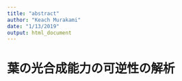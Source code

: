 ```yaml
---
title: "abstract"
author: "Keach Murakami"
date: "1/13/2019"
output: html_document
---
```


# 葉の光合成能力の可逆性の解析

# 


